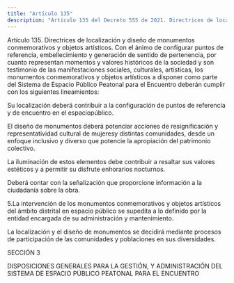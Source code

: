 ```yaml
---
title: "Artículo 135"
description: "Artículo 135 del Decreto 555 de 2021. Directrices de localización y diseño de monumentos conmemorativos y objetos artísticos."
---
```


Artículo 135. Directrices de localización y diseño de monumentos conmemorativos y objetos artísticos. Con el ánimo de configurar puntos de referencia, embellecimiento y generación de sentido de pertenencia, por cuanto representan momentos y valores históricos de la sociedad y son testimonio de las manifestaciones sociales, culturales, artísticas, los monumentos conmemorativos y objetos artísticos a disponer como parte del Sistema de Espacio Público Peatonal para el Encuentro deberán cumplir con los siguientes lineamientos:
 
Su localización deberá contribuir a la configuración de puntos de referencia y de encuentro en el espaciopúblico.
 
El diseño de monumentos deberá potenciar acciones de resignificación y representatividad cultural de mujeresy distintas comunidades, desde un enfoque inclusivo y diverso que potencie la apropiación del patrimonio colectivo.
 
La iluminación de estos elementos debe contribuir a resaltar sus valores estéticos y a permitir su disfrute enhorarios nocturnos.
 
Deberá contar con la señalización que proporcione información a la ciudadanía sobre la obra.
 
5.La intervención de los monumentos conmemorativos y objetos artísticos del ámbito distrital en espacio público se supedita a lo definido por la entidad encargada de su administración y mantenimiento.
 
La localización y el diseño de monumentos se decidirá mediante procesos de participación de las comunidades y poblaciones en sus diversidades.
 
SECCIÓN 3
 
DISPOSICIONES GENERALES PARA LA GESTIÓN, Y ADMINISTRACIÓN DEL SISTEMA DE ESPACIO PÚBLICO PEATONAL PARA EL ENCUENTRO